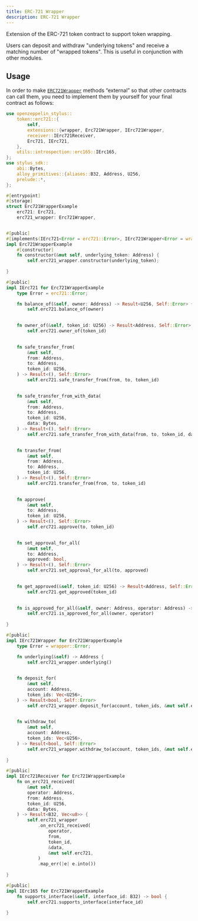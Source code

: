 ```yaml
---
title: ERC-721 Wrapper
description: ERC-721 Wrapper
---
```


Extension of the ERC-721 token contract to support token wrapping.

Users can deposit and withdraw "underlying tokens" and receive a matching number of "wrapped tokens".
This is useful in conjunction with other modules.

## Usage

In order to make [`ERC721Wrapper`](https://docs.rs/openzeppelin-stylus/0.3.0-rc.1/openzeppelin_stylus/token/erc721/extensions/wrapper/index.html) methods “external” so that other contracts can call them, you need to implement them by yourself for your final contract as follows:

```rust
use openzeppelin_stylus::
    token::erc721::{
        self,
        extensions::{wrapper, Erc721Wrapper, IErc721Wrapper,
        receiver::IErc721Receiver,
        Erc721, IErc721,
    },
    utils::introspection::erc165::IErc165,
};
use stylus_sdk::
    abi::Bytes,
    alloy_primitives::{aliases::B32, Address, U256,
    prelude::*,
};

#[entrypoint]
#[storage]
struct Erc721WrapperExample 
    erc721: Erc721,
    erc721_wrapper: Erc721Wrapper,


#[public]
#[implements(IErc721<Error = erc721::Error>, IErc721Wrapper<Error = wrapper::Error>, IErc165, IErc721Receiver)]
impl Erc721WrapperExample 
    #[constructor]
    fn constructor(&mut self, underlying_token: Address) {
        self.erc721_wrapper.constructor(underlying_token);
    
}

#[public]
impl IErc721 for Erc721WrapperExample 
    type Error = erc721::Error;

    fn balance_of(&self, owner: Address) -> Result<U256, Self::Error> {
        self.erc721.balance_of(owner)
    

    fn owner_of(&self, token_id: U256) -> Result<Address, Self::Error> 
        self.erc721.owner_of(token_id)
    

    fn safe_transfer_from(
        &mut self,
        from: Address,
        to: Address,
        token_id: U256,
    ) -> Result<(), Self::Error> 
        self.erc721.safe_transfer_from(from, to, token_id)
    

    fn safe_transfer_from_with_data(
        &mut self,
        from: Address,
        to: Address,
        token_id: U256,
        data: Bytes,
    ) -> Result<(), Self::Error> 
        self.erc721.safe_transfer_from_with_data(from, to, token_id, data)
    

    fn transfer_from(
        &mut self,
        from: Address,
        to: Address,
        token_id: U256,
    ) -> Result<(), Self::Error> 
        self.erc721.transfer_from(from, to, token_id)
    

    fn approve(
        &mut self,
        to: Address,
        token_id: U256,
    ) -> Result<(), Self::Error> 
        self.erc721.approve(to, token_id)
    

    fn set_approval_for_all(
        &mut self,
        to: Address,
        approved: bool,
    ) -> Result<(), Self::Error> 
        self.erc721.set_approval_for_all(to, approved)
    

    fn get_approved(&self, token_id: U256) -> Result<Address, Self::Error> 
        self.erc721.get_approved(token_id)
    

    fn is_approved_for_all(&self, owner: Address, operator: Address) -> bool 
        self.erc721.is_approved_for_all(owner, operator)
    
}

#[public]
impl IErc721Wrapper for Erc721WrapperExample 
    type Error = wrapper::Error;

    fn underlying(&self) -> Address {
        self.erc721_wrapper.underlying()
    

    fn deposit_for(
        &mut self,
        account: Address,
        token_ids: Vec<U256>,
    ) -> Result<bool, Self::Error> 
        self.erc721_wrapper.deposit_for(account, token_ids, &mut self.erc721)
    

    fn withdraw_to(
        &mut self,
        account: Address,
        token_ids: Vec<U256>,
    ) -> Result<bool, Self::Error> 
        self.erc721_wrapper.withdraw_to(account, token_ids, &mut self.erc721)
    
}

#[public]
impl IErc721Receiver for Erc721WrapperExample 
    fn on_erc721_received(
        &mut self,
        operator: Address,
        from: Address,
        token_id: U256,
        data: Bytes,
    ) -> Result<B32, Vec<u8>> {
        self.erc721_wrapper
            .on_erc721_received(
                operator,
                from,
                token_id,
                &data,
                &mut self.erc721,
            )
            .map_err(|e| e.into())
    
}

#[public]
impl IErc165 for Erc721WrapperExample 
    fn supports_interface(&self, interface_id: B32) -> bool {
        self.erc721.supports_interface(interface_id)
    
}
```
